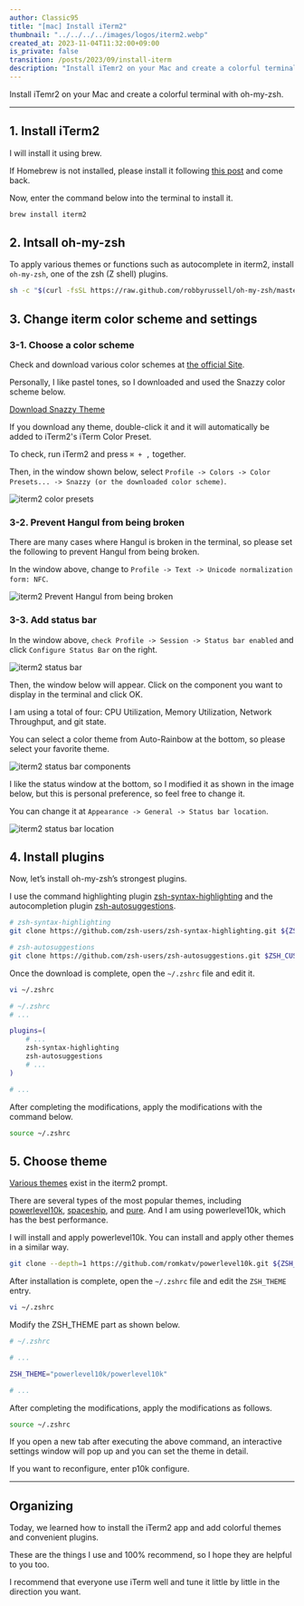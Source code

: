 ```yaml
---
author: Classic95
title: "[mac] Install iTerm2"
thumbnail: "../../../../images/logos/iterm2.webp"
created_at: 2023-11-04T11:32:00+09:00
is_private: false
transition: /posts/2023/09/install-iterm
description: "Install iTemr2 on your Mac and create a colorful terminal with oh-my-zsh."
---
```


Install iTemr2 on your Mac and create a colorful terminal with oh-my-zsh.

---

## 1. Install iTerm2

I will install it using brew.

If Homebrew is not installed, please install it following [this post](/en/posts/2023/09/install-homebrew) and come back.

Now, enter the command below into the terminal to install it.

```bash
brew install iterm2
```

## 2. Intsall oh-my-zsh

To apply various themes or functions such as autocomplete in iterm2, install `oh-my-zsh`, one of the zsh (Z shell) plugins.

```bash
sh -c "$(curl -fsSL https://raw.github.com/robbyrussell/oh-my-zsh/master/tools/install.sh)"
```

## 3. Change iterm color scheme and settings

### 3-1. Choose a color scheme

Check and download various color schemes at [the official Site](https://iterm2colorschemes.com/).

Personally, I like pastel tones, so I downloaded and used the Snazzy color scheme below.

<a download="Snazzy.itermcolors" href="/files/2023/09/Snazzy.itermcolors">Download Snazzy Theme</a>

If you download any theme, double-click it and it will automatically be added to iTerm2's iTerm Color Preset.

To check, run iTerm2 and press `⌘ + ,` together.

Then, in the window shown below, select `Profile -> Colors -> Color Presets... -> Snazzy (or the downloaded color scheme)`.

![iterm2 color presets](../../../../images/2023/09/iterm-0.webp)

### 3-2. Prevent Hangul from being broken

There are many cases where Hangul is broken in the terminal, so please set the following to prevent Hangul from being broken.

In the window above, change to `Profile -> Text -> Unicode normalization form: NFC`.

![iterm2 Prevent Hangul from being broken](../../../../images/2023/09/iterm-1.webp)

### 3-3. Add status bar

In the window above, `check Profile -> Session -> Status bar enabled` and click `Configure Status Bar` on the right.

![iterm2 status bar](../../../../images/2023/09/iterm-2.webp)

Then, the window below will appear. Click on the component you want to display in the terminal and click OK.

I am using a total of four: CPU Utilization, Memory Utilization, Network Throughput, and git state.

You can select a color theme from Auto-Rainbow at the bottom, so please select your favorite theme.

![iterm2 status bar components](../../../../images/2023/09/iterm-3.webp)

I like the status window at the bottom, so I modified it as shown in the image below, but this is personal preference, so feel free to change it.

You can change it at `Appearance -> General -> Status bar location`.

![iterm2 status bar location](../../../../images/2023/09/iterm-4.webp)

## 4. Install plugins

Now, let’s install oh-my-zsh’s strongest plugins.

I use the command highlighting plugin [zsh-syntax-highlighting](https://github.com/zsh-users/zsh-syntax-highlighting) and the autocompletion plugin [zsh-autosuggestions](https://github.com/zsh-users/zsh-autosuggestions).

```bash
# zsh-syntax-highlighting
git clone https://github.com/zsh-users/zsh-syntax-highlighting.git ${ZSH_CUSTOM:-~/.oh-my-zsh/custom}/plugins/zsh-syntax-highlighting

# zsh-autosuggestions
git clone https://github.com/zsh-users/zsh-autosuggestions.git $ZSH_CUSTOM/plugins/zsh-autosuggestions
```

Once the download is complete, open the `~/.zshrc` file and edit it.

```bash
vi ~/.zshrc
```

```bash
# ~/.zshrc
# ...

plugins=(
    # ...
    zsh-syntax-highlighting
    zsh-autosuggestions
    # ...
)

# ...
```

After completing the modifications, apply the modifications with the command below.

```bash
source ~/.zshrc
```

## 5. Choose theme

[Various themes](https://github.com/ohmyzsh/ohmyzsh/wiki/Themes) exist in the iterm2 prompt.

There are several types of the most popular themes, including 
[powerlevel10k](https://github.com/romkatv/powerlevel10k), 
[spaceship](https://spaceship-prompt.sh/), 
and [pure](https://github.com/sindresorhus/pure). 
And I am using powerlevel10k, which has the best performance.

I will install and apply powerlevel10k. You can install and apply other themes in a similar way.

```bash
git clone --depth=1 https://github.com/romkatv/powerlevel10k.git ${ZSH_CUSTOM:-~/.oh-my-zsh/custom}/themes/powerlevel10k
```

After installation is complete, open the `~/.zshrc` file and edit the `ZSH_THEME` entry.

```bash
vi ~/.zshrc
```

Modify the ZSH_THEME part as shown below.

```bash
# ~/.zshrc

# ...

ZSH_THEME="powerlevel10k/powerlevel10k"

# ...
```

After completing the modifications, apply the modifications as follows.

```bash
source ~/.zshrc
```

If you open a new tab after executing the above command, an interactive settings window will pop up and you can set the theme in detail.

If you want to reconfigure, enter p10k configure.

---

## Organizing

Today, we learned how to install the iTerm2 app and add colorful themes and convenient plugins.

These are the things I use and 100% recommend, so I hope they are helpful to you too.

I recommend that everyone use iTerm well and tune it little by little in the direction you want.